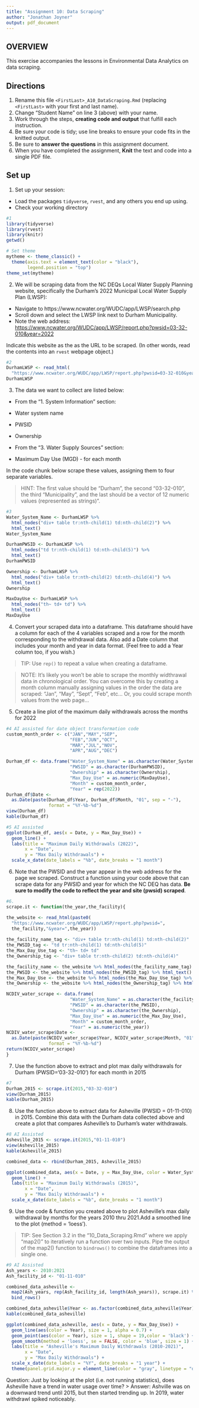 ```yaml
---
title: "Assignment 10: Data Scraping"
author: "Jonathan Joyner"
output: pdf_document
---
```


## OVERVIEW

This exercise accompanies the lessons in Environmental Data Analytics on data scraping. 

## Directions
1. Rename this file `<FirstLast>_A10_DataScraping.Rmd` (replacing `<FirstLast>` with your first and last name).
2. Change "Student Name" on line 3 (above) with your name.
3. Work through the steps, **creating code and output** that fulfill each instruction.
4. Be sure your code is tidy; use line breaks to ensure your code fits in the knitted output.
5. Be sure to **answer the questions** in this assignment document.
6. When you have completed the assignment, **Knit** the text and code into a single PDF file.


## Set up 
1. Set up your session:

* Load the packages `tidyverse`, `rvest`, and any others you end up using.
* Check your working directory

```r
#1 
library(tidyverse)
library(rvest)
library(knitr)
getwd()

# Set theme
mytheme <- theme_classic() +
  theme(axis.text = element_text(color = "black"), 
        legend.position = "top")
theme_set(mytheme)
```

2. We will be scraping data from the NC DEQs Local Water Supply Planning website, specifically the Durham's 2022 Municipal Local Water Supply Plan (LWSP): 
 * Navigate to https://www.ncwater.org/WUDC/app/LWSP/search.php
 * Scroll down and select the LWSP link next to Durham Municipality. 
 * Note the web address: <https://www.ncwater.org/WUDC/app/LWSP/report.php?pwsid=03-32-010&year=2022>
 
Indicate this website as the as the URL to be scraped. (In other words, read the contents into an `rvest` webpage object.)

```r
#2 
DurhamLWSP <- read_html(
  "https://www.ncwater.org/WUDC/app/LWSP/report.php?pwsid=03-32-010&year=2022")
DurhamLWSP
```

3. The data we want to collect are listed below:

* From the "1. System Information" section:
 * Water system name
 * PWSID
 * Ownership
 
* From the "3. Water Supply Sources" section:
 * Maximum Day Use (MGD) - for each month

In the code chunk below scrape these values, assigning them to four separate variables.

>HINT: The first value should be "Durham", the second "03-32-010", the third "Municipality", and the last should be a vector of 12 numeric values (represented as strings)".

```r
#3 
Water_System_Name <- DurhamLWSP %>% 
  html_nodes("div+ table tr:nth-child(1) td:nth-child(2)") %>% 
  html_text()
Water_System_Name

DurhamPWSID <- DurhamLWSP %>% 
  html_nodes("td tr:nth-child(1) td:nth-child(5)") %>% 
  html_text()
DurhamPWSID

Ownership <- DurhamLWSP %>% 
  html_nodes("div+ table tr:nth-child(2) td:nth-child(4)") %>% 
  html_text()
Ownership

MaxDayUse <- DurhamLWSP %>%
  html_nodes("th~ td+ td") %>% 
  html_text()
MaxDayUse
```


4. Convert your scraped data into a dataframe. This dataframe should have a column for each of the 4 variables scraped and a row for the month corresponding to the withdrawal data. Also add a Date column that includes your month and year in data format. (Feel free to add a Year column too, if you wish.)

>TIP: Use `rep()` to repeat a value when creating a dataframe.

>NOTE: It's likely you won't be able to scrape the monthly widthrawal data in chronological order. You can overcome this by creating a month column manually assigning values in the order the data are scraped: "Jan", "May", "Sept", "Feb", etc... Or, you could scrape month values from the web page...

5. Create a line plot of the maximum daily withdrawals across the months for 2022

```r
#4 AI assisted for date object transformation code
custom_month_order <- c("JAN","MAY","SEP",
                        "FEB","JUN","OCT",
                        "MAR","JUL","NOV",
                        "APR","AUG","DEC")

Durham_df <- data.frame("Water_System_Name" = as.character(Water_System_Name),
                        "PWSID" = as.character(DurhamPWSID),
                        "Ownership" = as.character(Ownership),
                        "Max_Day_Use" = as.numeric(MaxDayUse),
                        "Month" = custom_month_order,
                        "Year" = rep(2022))
Durham_df$Date <- 
  as.Date(paste(Durham_df$Year, Durham_df$Month, "01", sep = "-"),
                format = "%Y-%b-%d")
view(Durham_df)
kable(Durham_df)

#5 AI assisted
ggplot(Durham_df, aes(x = Date, y = Max_Day_Use)) +
  geom_line() +
  labs(title = "Maximum Daily Withdrawals (2022)",
       x = "Date",
       y = "Max Daily Withdrawals") +
  scale_x_date(date_labels = "%b", date_breaks = "1 month")
```

6. Note that the PWSID and the year appear in the web address for the page we scraped. Construct a function using your code above that can scrape data for any PWSID and year for which the NC DEQ has data. **Be sure to modify the code to reflect the year and site (pwsid) scraped**.

```r
#6. 
scrape.it <- function(the_year,the_facility){

the_website <- read_html(paste0(
  "https://www.ncwater.org/WUDC/app/LWSP/report.php?pwsid=",
  the_facility,"&year=",the_year))
  
the_facility_name_tag <- "div+ table tr:nth-child(1) td:nth-child(2)"
the_PWSID_tag <- "td tr:nth-child(1) td:nth-child(5)"
the_Max_Day_Use_tag <- "th~ td+ td"
the_Ownership_tag <- "div+ table tr:nth-child(2) td:nth-child(4)"

the_facility_name <- the_website %>% html_nodes(the_facility_name_tag) %>% html_text()
the_PWSID <- the_website %>% html_nodes(the_PWSID_tag) %>% html_text()
the_Max_Day_Use <- the_website %>% html_nodes(the_Max_Day_Use_tag) %>% html_text()
the_Ownership <- the_website %>% html_nodes(the_Ownership_tag) %>% html_text()

NCDIV_water_scrape <- data.frame(
                        "Water_System_Name" = as.character(the_facility_name),
                        "PWSID" = as.character(the_PWSID),
                        "Ownership" = as.character(the_Ownership),
                        "Max_Day_Use" = as.numeric(the_Max_Day_Use),
                        "Month" = custom_month_order,
                        "Year" = as.numeric(the_year))
NCDIV_water_scrape$Date <- 
  as.Date(paste(NCDIV_water_scrape$Year, NCDIV_water_scrape$Month, "01", sep = "-"),
                format = "%Y-%b-%d")
return(NCDIV_water_scrape)
}
```

7. Use the function above to extract and plot max daily withdrawals for Durham (PWSID='03-32-010') for each month in 2015

```r
#7 
Durham_2015 <- scrape.it(2015,"03-32-010")
view(Durham_2015)
kable(Durham_2015)

```

8. Use the function above to extract data for Asheville (PWSID = 01-11-010) in 2015. Combine this data with the Durham data collected above and create a plot that compares Asheville's to Durham's water withdrawals.

```r
#8 AI Assisted
Asheville_2015 <- scrape.it(2015,"01-11-010")
view(Asheville_2015)
kable(Asheville_2015)

combined_data <- rbind(Durham_2015, Asheville_2015)

ggplot(combined_data, aes(x = Date, y = Max_Day_Use, color = Water_System_Name)) +
  geom_line() +
  labs(title = "Maximum Daily Withdrawals (2015)",
       x = "Date",
       y = "Max Daily Withdrawals") +
  scale_x_date(date_labels = "%b", date_breaks = "1 month")
```


9. Use the code & function you created above to plot Asheville's max daily withdrawal by months for the years 2010 thru 2021.Add a smoothed line to the plot (method = 'loess').

> TIP: See Section 3.2 in the "10_Data_Scraping.Rmd" where we apply "map2()" to iteratively run a function over two inputs. Pipe the output of the map2() function to `bindrows()` to combine the dataframes into a single one. 

```r
#9 AI Assisted
Ash_years <- 2010:2021
Ash_facility_id <- "01-11-010"

combined_data_asheville <- 
  map2(Ash_years, rep(Ash_facility_id, length(Ash_years)), scrape.it) %>%
  bind_rows()

combined_data_asheville$Year <- as.factor(combined_data_asheville$Year)
kable(combined_data_asheville)

ggplot(combined_data_asheville, aes(x = Date, y = Max_Day_Use)) +
  geom_line(aes(color = Year), size = 1, alpha = 0.7) +
  geom_point(aes(color = Year), size = 1, shape = 19,color = 'black') +
  geom_smooth(method = 'loess', se = FALSE, color = 'blue', size = 1) +
  labs(title = "Asheville's Maximum Daily Withdrawals (2010-2021)",
       x = "Date",
       y = "Max Daily Withdrawals") +
  scale_x_date(date_labels = "%Y", date_breaks = "1 year") +
  theme(panel.grid.major.y = element_line(color = "gray", linetype = "dashed"))

```

Question: Just by looking at the plot (i.e. not running statistics), does Asheville have a trend in water usage over time?
> Answer: Ashville was on a downward trend until 2015, but then started trending up. In 2019, water withdrawl spiked noticeably.
